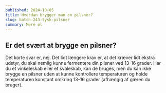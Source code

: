 ```yaml
---
published: 2024-10-05
title: Hvordan brygger man en pilsner?
slug: batch-243-tysk-pilsner
summary: Mere øl
---
```


## Er det svært at brygge en pilsner?
Det korte svar er, nej. Det lidt længere krav er, at det kræver lidt ekstra udstyr, du skal nemlig kunne fermentere din pilsner ved 13-16 grader. Har du et vinkøleskab eller et svaleskab, kan de bruges, men du kan ikke brygge en pilsner uden at kunne kontrollere temperaturen og holde temperaturen konstant omkring 13-16 grader (afhængig af gæren du bruger).


